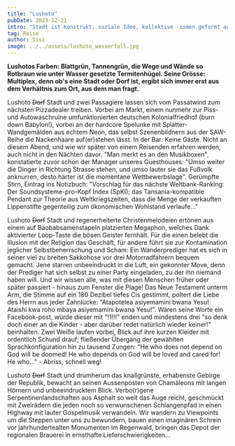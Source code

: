 ```yaml
---
title: "Lushoto"
pubDate: 2023-12-21
intro: "Stadt ist Konstrukt, soziale Idee, kollektive -ismen geformt aus tanzenden Körpern, Wünschen, Fluchtmomenten, Vibrationen, am Abend eine Sandburg, am Morgen schon die Welle, die sie in tausend Stücke zerreißt."
tag: Reise
author: Sisi
image: ../../assets/lushoto_wasserfall.jpg
---
```


**Lushotos Farben: Blattgrün, Tannengrün, die Wege und Wände so Rotbraun wie unter Wasser gesetzte Termitenhügel. Seine Grösse: Multiplex, denn ob's eine Stadt oder Dorf ist, ergibt sich immer erst aus dem Verhältnis zum Ort, aus dem man fragt.**

Lushoto ~~Dorf~~ Stadt und zwei Passagiere lassen sich vom Passatwind zum nächsten Pizzadealer treiben. Vorbei am Markt, einem nunmehr zur Piss- und Autowaschruine umfunktionierten deutschen Kolonialfriedhof (burn down Babylon!), vorbei an der hardcore Spelunke mit Splatter-Wandgemälden aus echtem Neon, das selbst Szenenbildnern aus der SAW-Reihe die Nackenhaare auf(er)stehen lässt. In der Bar: Keine Gäste. Nicht an diesem Abend, und wie wir später von einem Reisenden erfahren werden, auch nicht in den Nächten davor. "Man merkt es an den Musikboxen", konstatierte zuvor schon der Manager unseres Guesthouses: "Umso weiter die Dinger in Richtung Strasse stehen, und umso lauter sie das Fußvolk anknurren, desto härter ist die momentane Wettbewerbslage". Gerümpfte Stirn, Eintrag ins Notizbuch: "Vorschlag für das nächste Weltbank-Ranking: Der Soundsysteme-pro-Kopf Index (SpKI); das Tansania-kompatible Pendant zur Theorie aus Weltkriegszeiten, dass die Menge der verkauften Lippenstifte gegenteilig zum ökonomischen Wohlstand verlaufe..."

Lushoto ~~Dorf~~ Stadt und regenerheiterte Christenmelodeien ertönen aus einem auf Baobabsamenstapeln platzierten Megaphon, welches Dank aktivierter Loop-Taste die bösen Geister fernhält. Für die einen belebt die Illusion mit der Religion das Geschäft, für andere führt sie zur Kontamination jeglicher Selbstbeherrschung und Scham: Ein Wanderprediger hat es sich in seiner viel zu breiten Sakkohose vor drei Motorradfahrern bequem gemacht. Jene starren unbeeindruckt in die Luft, ein gekonnter Move, denn der Prediger hat sich selbst zu einer Party eingeladen, zu der ihn niemand haben will. Und wir wissen alle, was mit diesen Menschen früher oder später passiert - hinaus zum Fenster die Plage! Das Neue Testament unterm Arm, die Stimme auf ein 180 Dezibel tiefes Cis gestimmt, poltert die Liebe des Herrn aus jeder Zahnlücke: "Atapotelea asiyemamini bwana Yesu! Ataishi kwa roho mbaya asiyemamini bwana Yesu!". Wären seine Worte ein Facebook-post, würde dieser mit "!1!!!" enden und mindestens drei "so denk doch einer an die Kinder - aber darüber redet natürlich wieder keiner!" beinhalten. Zwei Weiße laufen vorbei, Blick auf ihre kurzen Kleider mit ordentlich Schund drauf; fließender Übergang der gewählten Sprachkonfiguration hin zu tausend Zungen: "He who does not depend on God will be doomed! He who depends on God will be loved and cared for! He who..." - Abriss, schnell weg!

Lushoto ~~Dorf~~ Stadt und drumherum das knallgrünste, erhabenste Gebirge der Republik, bewacht an seinen Aussenposten von Chamäleons mit langen Hörnern und unbeeindrucktem Blick. Verbo(r)gene Serpentinenlandschaften aus Asphalt so weit das Auge reicht, geschmückt mit Zweirädern die jeden noch so verwunschenen Schlangenpfad in einen Highway mit lauter Gospelmusik verwandeln. Wir wandern zu Viewpoints um die Steppen unter uns zu bewundern, bauen einen imaginären Schrein vor jahrhundertealten Monumenten im Regenwald, bringen das Depot der regionalen Brauerei in ernsthafte Lieferschwierigkeiten...